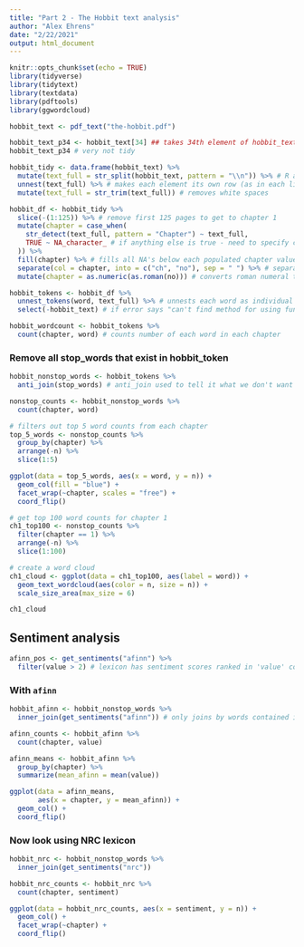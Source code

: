 ```yaml
---
title: "Part 2 - The Hobbit text analysis"
author: "Alex Ehrens"
date: "2/22/2021"
output: html_document
---
```


```r
knitr::opts_chunk$set(echo = TRUE)
library(tidyverse)
library(tidytext)
library(textdata)
library(pdftools)
library(ggwordcloud)
```

```r
hobbit_text <- pdf_text("the-hobbit.pdf")

hobbit_text_p34 <- hobbit_text[34] ## takes 34th element of hobbit_text, which is page 34 --> each element is a page of text
hobbit_text_p34 # very not tidy
```

```r
hobbit_tidy <- data.frame(hobbit_text) %>% 
  mutate(text_full = str_split(hobbit_text, pattern = "\\n")) %>% # R already has meaning for \, so need to read it in as a character by putting \ in front of it
  unnest(text_full) %>% # makes each element its own row (as in each line)
  mutate(text_full = str_trim(text_full)) # removes white spaces
```

```r
hobbit_df <- hobbit_tidy %>% 
  slice(-(1:125)) %>% # remove first 125 pages to get to chapter 1
  mutate(chapter = case_when(
    str_detect(text_full, pattern = "Chapter") ~ text_full,
    TRUE ~ NA_character_ # if anything else is true - need to specify class of NA as character in this case
  )) %>% 
  fill(chapter) %>% # fills all NA's below each populated chapter value - needs to be in correct order (it is in this case)
  separate(col = chapter, into = c("ch", "no"), sep = " ") %>% # separate out chapter and number so that Roman numerals can be converted into numeric
  mutate(chapter = as.numeric(as.roman(no))) # converts roman numeral to numeric
```

```r
hobbit_tokens <- hobbit_df %>% 
  unnest_tokens(word, text_full) %>% # unnests each word as individual token or row
  select(-hobbit_text) # if error says "can't find method for using function", need to be explicit about which package you want function to come from

hobbit_wordcount <- hobbit_tokens %>% 
  count(chapter, word) # counts number of each word in each chapter
```

### Remove all stop_words that exist in hobbit_token

```r
hobbit_nonstop_words <- hobbit_tokens %>% 
  anti_join(stop_words) # anti_join used to tell it what we don't want to keep - not keeping stop_words

nonstop_counts <- hobbit_nonstop_words %>% 
  count(chapter, word)
```

```r
# filters out top 5 word counts from each chapter
top_5_words <- nonstop_counts %>% 
  group_by(chapter) %>% 
  arrange(-n) %>% 
  slice(1:5)

ggplot(data = top_5_words, aes(x = word, y = n)) +
  geom_col(fill = "blue") +
  facet_wrap(~chapter, scales = "free") +
  coord_flip()
```

```r
# get top 100 word counts for chapter 1
ch1_top100 <- nonstop_counts %>% 
  filter(chapter == 1) %>% 
  arrange(-n) %>% 
  slice(1:100)

# create a word cloud
ch1_cloud <- ggplot(data = ch1_top100, aes(label = word)) +
  geom_text_wordcloud(aes(color = n, size = n)) +
  scale_size_area(max_size = 6)

ch1_cloud
```

## Sentiment analysis
```r
afinn_pos <- get_sentiments("afinn") %>% 
  filter(value > 2) # lexicon has sentiment scores ranked in 'value' column

```

### With `afinn`

```r
hobbit_afinn <- hobbit_nonstop_words %>% 
  inner_join(get_sentiments("afinn")) # only joins by words contained in both hobbit_nonstop_words and "afinn" lexicon

afinn_counts <- hobbit_afinn %>% 
  count(chapter, value)

afinn_means <- hobbit_afinn %>% 
  group_by(chapter) %>% 
  summarize(mean_afinn = mean(value))

ggplot(data = afinn_means, 
       aes(x = chapter, y = mean_afinn)) +
  geom_col() +
  coord_flip()
```

### Now look using NRC lexicon

```r
hobbit_nrc <- hobbit_nonstop_words %>% 
  inner_join(get_sentiments("nrc"))

hobbit_nrc_counts <- hobbit_nrc %>% 
  count(chapter, sentiment)

ggplot(data = hobbit_nrc_counts, aes(x = sentiment, y = n)) +
  geom_col() +
  facet_wrap(~chapter) +
  coord_flip()
```

